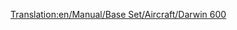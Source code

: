 [[Translation:en/Manual/Base Set/Aircraft/Darwin 600]]

{{en/Manual/Base Set/Aircraft/Aircraft|Cost=55.371 (110,742)
|Speed=947 kph (592 MPH)
|Annual=6.468 (12,936)
|Designed=1981
|Lifespan=25
|Capacity=240 passengers & 25 bags of mail
|Description=Standard jet plane, large airports preferred.
|Real-lifeWikilink=Boeing 777
|Real-life=Boeing 777
}}